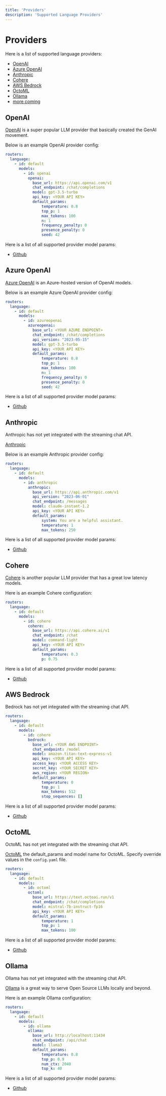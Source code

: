 ```yaml
---
title: 'Providers'
description: 'Supported Language Providers'
---
```

# Providers

Here is a list of supported language providers:
- [OpenAI](#openai)
- [Azure OpenAI](#azure-openai)
- [Anthropic](#anthropic)
- [Cohere](#cohere)
- [AWS Bedrock](#aws-bedrock)
- [OctoML](#octoml)
- [Ollama](#ollama)
- [more coming](https://github.com/EinStack/glide/issues?q=is:issue+is:open+label:model:language)

## OpenAI

[OpenAI](https://openai.com/) is a super popular LLM provider that basically created the GenAI movement.

Below is an example OpenAI provider config:

```yaml
routers:
  language:
    - id: default
      models:
        - id: openai
          openai:
            base_url: https://api.openai.com/v1
            chat_endpoint: /chat/completions
            model: gpt-3.5-turbo
            api_key: <YOUR API KEY>
            default_params:
                temperature: 0.8
                top_p: 1
                max_tokens: 100
                n: 1
                frequency_penalty: 0
                presence_penalty: 0
                seed: 42
```

Here is a list of all supported provider model params:
- [Github](https://github.com/EinStack/glide/blob/main/pkg/providers/openai/config.go#L9)

## Azure OpenAI

[Azure OpenAI](https://learn.microsoft.com/en-us/azure/ai-services/openai/) is an Azure-hosted version of OpenAI models.

Below is an example Azure OpenAI provider config:

```yaml
routers:
  language:
    - id: default
      models:
        - id: azureopenai
          azureopenai:
            base_url: <YOUR AZURE ENDPOINT>
            chat_endpoint: /chat/completions
            api_version: "2023-05-15"
            model: gpt-3.5-turbo
            api_key: <YOUR API KEY>
            default_params:
                temperature: 0.8
                top_p: 1
                max_tokens: 100
                n: 1
                frequency_penalty: 0
                presence_penalty: 0
                seed: 42
```

Here is a list of all supported provider model params:
- [Github](https://github.com/EinStack/glide/blob/main/pkg/providers/azureopenai/config.go#L9)

## Anthropic

<Warning>
    Anthropic has not yet integrated with the streaming chat API.
</Warning>

[Anthropic](https://www.anthropic.com/)

Below is an example Anthropic provider config:

```yaml
routers:
  language:
    - id: default
      models:
        - id: anthropic
          anthropic:
            base_url: https://api.anthropic.com/v1
            api_version: "2023-06-01"
            chat_endpoint: /messages
            model: claude-instant-1.2
            api_key: <YOUR API KEY>
            default_params:
                system: You are a helpful assistant.
                temperature: 1
                max_tokens: 250
```

Here is a list of all supported provider model params:
- [Github](https://github.com/EinStack/glide/blob/main/pkg/providers/anthropic/config.go#L9)

## Cohere

[Cohere](https://cohere.com/) is another popular LLM provider that has a great low latency models.

Here is an example Cohere configuration:

```yaml
routers:
  language:
    - id: default
      models:
        - id: cohere
          cohere:
            base_url: https://api.cohere.ai/v1
            chat_endpoint: /chat
            model: command-light
            api_key: <YOUR API KEY>
            default_params:
                temperature: 0.3
                p: 0.75
```

Here is a list of all supported provider model params:
- [Github](https://github.com/EinStack/glide/blob/main/pkg/providers/cohere/config.go#L9)

## AWS Bedrock

<Warning>
    Bedrock has not yet integrated with the streaming chat API.
</Warning>

```yaml
routers:
  language:
    - id: default
      models:
        - id: cohere
          bedrock:
            base_url: <YOUR AWS ENDPOINT>
            chat_endpoint: /model
            model: amazon.titan-text-express-v1
            api_key: <YOUR API KEY>
            access_key: <YOUR ACCESS KEY>
            secret_key: <YOUR SECRET KEY>
            aws_region: <YOUR REGION>
            default_params:
                temperature: 0
                top_p: 1
                max_tokens: 512
                stop_sequences: []
```

Here is a list of all supported provider model params:
- [Github](https://github.com/EinStack/glide/blob/main/pkg/providers/bedrock/config.go#L9)

## OctoML

<Warning>
    OctoML has not yet integrated with the streaming chat API.
</Warning>

[OctoML](https://octo.ai/) the default_params and model name for OctoML. Specify override values in the `config.yaml` file.

```yaml
routers:
  language:
    - id: default
      models:
        - id: octoml
          octoml:
            base_url: https://text.octoai.run/v1
            chat_endpoint: /chat/completions
            model: mistral-7b-instruct-fp16
            api_key: <YOUR API KEY>
            default_params:
                temperature: 1
                top_p: 1
                max_tokens: 100

```

Here is a list of all supported provider model params:
- [Github](https://github.com/EinStack/glide/blob/main/pkg/providers/octoml/config.go#L9)

## Ollama

<Warning>
    Ollama has not yet integrated with the streaming chat API.
</Warning>

[Ollama](https://ollama.com/) is a great way to serve Open Source LLMs locally and beyond.

Here is an example Ollama configuration:

```yaml
routers:
  language:
    - id: default
      models:
        - id: ollama
          ollama:
            base_url: http://localhost:11434
            chat_endpoint: /api/chat
            model: llama3
            default_params:
                temperature: 0.8
                top_p: 0.9
                num_ctx: 2048
                top_k: 40
```

Here is a list of all supported provider model params:
- [Github](https://github.com/EinStack/glide/blob/main/pkg/providers/ollama/config.go#L5)
